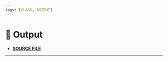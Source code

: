```yaml
---
tags: [CLASS, OUTPUT]
---
```


# 🚧 Output

- **[SOURCE FILE](https://github.com/lirx-js/dom/blob/main/src/dom-manipulation/virtual-nodes/virtual-component-node/data/outputs/output.class.ts)**

---

